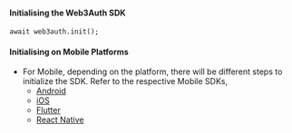 #### Initialising the Web3Auth SDK

```tsx
await web3auth.init();
```

#### Initialising on Mobile Platforms

- For Mobile, depending on the platform, there will be different steps to initialize the SDK. Refer to the respective Mobile SDKs,
  - [Android](/sdk/pnp/android)
  - [iOS](/sdk/pnp/ios)
  - [Flutter](/sdk/pnp/flutter)
  - [React Native](/sdk/pnp/react-native)
